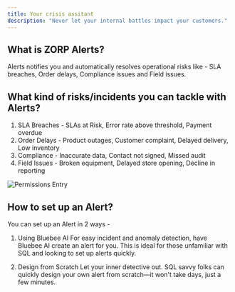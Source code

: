 ```yaml
---
title: Your crisis assitant 
description: "Never let your internal battles impact your customers."
---
```


## What is ZORP Alerts?
Alerts notifies you and automatically resolves operational risks like - SLA breaches, Order delays, Compliance issues and Field issues. 

## What kind of risks/incidents you can tackle with Alerts?
1. SLA Breaches - SLAs at Risk, Error rate above threshold, Payment overdue
2. Order Delays - Product outages, Customer complaint, Delayed delivery, Low inventory
3. Compliance - Inaccurate data, Contact not signed, Missed audit
4. Field Issues - Broken equipment, Delayed store opening, Decline in reporting

![Permissions Entry](/images/alertsrisks.png)

## How to set up an Alert?
You can set up an Alert in 2 ways -

1. Using Bluebee AI
    For easy incident and anomaly detection, have Bluebee AI create an alert for you. This is ideal for those unfamiliar with SQL and looking to set up alerts quickly.

2. Design from Scratch 
    Let your inner detective out. SQL savvy folks can quickly design your own alert from scratch—it won't take days, just a few minutes.